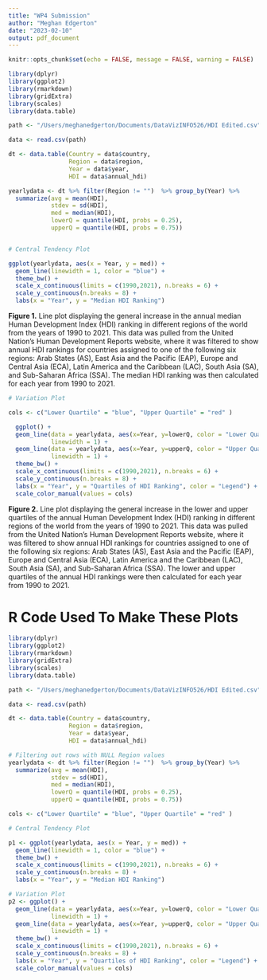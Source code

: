 ```yaml
---
title: "WP4 Submission"
author: "Meghan Edgerton"
date: "2023-02-10"
output: pdf_document
---
```


```r
knitr::opts_chunk$set(echo = FALSE, message = FALSE, warning = FALSE)
```


```r

library(dplyr)
library(ggplot2)
library(rmarkdown)
library(gridExtra)
library(scales)
library(data.table)

path <- "/Users/meghanedgerton/Documents/DataVizINFO526/HDI Edited.csv"

data <- read.csv(path)

dt <- data.table(Country = data$country,
                 Region = data$region,
                 Year = data$year,
                 HDI = data$annual_hdi)

yearlydata <- dt %>% filter(Region != "")  %>% group_by(Year) %>% 
  summarize(avg = mean(HDI),
            stdev = sd(HDI),
            med = median(HDI),
            lowerQ = quantile(HDI, probs = 0.25),
            upperQ = quantile(HDI, probs = 0.75))


# Central Tendency Plot

ggplot(yearlydata, aes(x = Year, y = med)) +
  geom_line(linewidth = 1, color = "blue") +
  theme_bw() +
  scale_x_continuous(limits = c(1990,2021), n.breaks = 6) +
  scale_y_continuous(n.breaks = 8) +
  labs(x = "Year", y = "Median HDI Ranking")

```
**Figure 1.** Line plot displaying the general increase in the annual median Human Development Index (HDI) ranking in different regions of the world from the years of 1990 to 2021. This data was pulled from the United Nation's Human Development Reports website, where it was filtered to show annual HDI rankings for countries assigned to one of the following six regions: Arab States (AS), East Asia and the Pacific (EAP), Europe and Central Asia (ECA), Latin America and the Caribbean (LAC), South Asia (SA), and Sub-Saharan Africa (SSA). The median HDI ranking was then calculated for each year from 1990 to 2021.


\newpage

```r
# Variation Plot

cols <- c("Lower Quartile" = "blue", "Upper Quartile" = "red" )

  ggplot() + 
  geom_line(data = yearlydata, aes(x=Year, y=lowerQ, color = "Lower Quartile"),
            linewidth = 1) +
  geom_line(data = yearlydata, aes(x=Year, y=upperQ, color = "Upper Quartile"),
            linewidth = 1) +
  theme_bw() +
  scale_x_continuous(limits = c(1990,2021), n.breaks = 6) +
  scale_y_continuous(n.breaks = 8) +
  labs(x = "Year", y = "Quartiles of HDI Ranking", color = "Legend") +
  scale_color_manual(values = cols)

```
**Figure 2.** Line plot displaying the general increase in the lower and upper quartiles of the annual Human Development Index (HDI) ranking in different regions of the world from the years of 1990 to 2021. This data was pulled from the United Nation's Human Development Reports website, where it was filtered to show annual HDI rankings for countries assigned to one of the following six regions: Arab States (AS), East Asia and the Pacific (EAP), Europe and Central Asia (ECA), Latin America and the Caribbean (LAC), South Asia (SA), and Sub-Saharan Africa (SSA). The lower and upper quartiles of the annual HDI rankings were then calculated for each year from 1990 to 2021.

\newpage

# R Code Used To Make These Plots

```r

library(dplyr)
library(ggplot2)
library(rmarkdown)
library(gridExtra)
library(scales)
library(data.table)

path <- "/Users/meghanedgerton/Documents/DataVizINFO526/HDI Edited.csv"

data <- read.csv(path)

```

```r

dt <- data.table(Country = data$country,
                 Region = data$region,
                 Year = data$year,
                 HDI = data$annual_hdi)

# Filtering out rows with NULL Region values
yearlydata <- dt %>% filter(Region != "")  %>% group_by(Year) %>% 
  summarize(avg = mean(HDI),
            stdev = sd(HDI),
            med = median(HDI),
            lowerQ = quantile(HDI, probs = 0.25),
            upperQ = quantile(HDI, probs = 0.75))

cols <- c("Lower Quartile" = "blue", "Upper Quartile" = "red" )


```


```r

# Central Tendency Plot

p1 <- ggplot(yearlydata, aes(x = Year, y = med)) +
  geom_line(linewidth = 1, color = "blue") +
  theme_bw() +
  scale_x_continuous(limits = c(1990,2021), n.breaks = 6) +
  scale_y_continuous(n.breaks = 8) +
  labs(x = "Year", y = "Median HDI Ranking")

```


```r

# Variation Plot
p2 <- ggplot() + 
  geom_line(data = yearlydata, aes(x=Year, y=lowerQ, color = "Lower Quartile"),
            linewidth = 1) +
  geom_line(data = yearlydata, aes(x=Year, y=upperQ, color = "Upper Quartile"),
            linewidth = 1) +
  theme_bw() +
  scale_x_continuous(limits = c(1990,2021), n.breaks = 6) +
  scale_y_continuous(n.breaks = 8) +
  labs(x = "Year", y = "Quartiles of HDI Ranking", color = "Legend") +
  scale_color_manual(values = cols)

```

